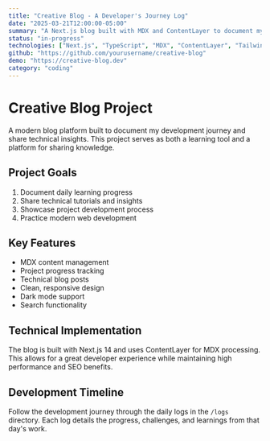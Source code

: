 ```yaml
---
title: "Creative Blog - A Developer's Journey Log"
date: "2025-03-21T12:00:00-05:00"
summary: "A Next.js blog built with MDX and ContentLayer to document my learning journey and share technical insights."
status: "in-progress"
technologies: ["Next.js", "TypeScript", "MDX", "ContentLayer", "Tailwind CSS"]
github: "https://github.com/yourusername/creative-blog"
demo: "https://creative-blog.dev"
category: "coding"
---
```


# Creative Blog Project

A modern blog platform built to document my development journey and share technical insights. This project serves as both a learning tool and a platform for sharing knowledge.

## Project Goals

1. Document daily learning progress
2. Share technical tutorials and insights
3. Showcase project development process
4. Practice modern web development

## Key Features

- MDX content management
- Project progress tracking
- Technical blog posts
- Clean, responsive design
- Dark mode support
- Search functionality

## Technical Implementation

The blog is built with Next.js 14 and uses ContentLayer for MDX processing. This allows for a great developer experience while maintaining high performance and SEO benefits.

## Development Timeline

Follow the development journey through the daily logs in the `/logs` directory. Each log details the progress, challenges, and learnings from that day's work. 